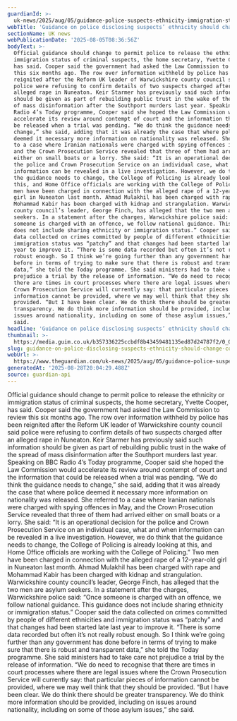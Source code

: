 ```yaml
---
guardianId: >-
  uk-news/2025/aug/05/guidance-police-suspects-ethnicity-immigration-status-yvette-cooper
webTitle: 'Guidance on police disclosing suspects’ ethnicity should change, Cooper says'
sectionName: UK news
webPublicationDate: '2025-08-05T08:36:56Z'
bodyText: >-
  Official guidance should change to permit police to release the ethnicity or
  immigration status of criminal suspects, the home secretary, Yvette Cooper,
  has said. Cooper said the government had asked the Law Commission to review
  this six months ago. The row over information withheld by police has been
  reignited after the Reform UK leader of Warwickshire county council said
  police were refusing to confirm details of two suspects charged after an
  alleged rape in Nuneaton. Keir Starmer has previously said such information
  should be given as part of rebuilding public trust in the wake of the spread
  of mass disinformation after the Southport murders last year. Speaking on BBC
  Radio 4’s Today programme, Cooper said she hoped the Law Commission would
  accelerate its review around contempt of court and the information that could
  be released when a trial was pending. “We do think the guidance needs to
  change,” she said, adding that it was already the case that where police
  deemed it necessary more information on nationality was released. She referred
  to a case where Iranian nationals were charged with spying offences in May,
  and the Crown Prosecution Service revealed that three of them had arrived
  either on small boats or a lorry. She said: “It is an operational decision for
  the police and Crown Prosecution Service on an individual case, what and when
  information can be revealed in a live investigation. However, we do think that
  the guidance needs to change, the College of Policing is already looking at
  this, and Home Office officials are working with the College of Policing.” Two
  men have been charged in connection with the alleged rape of a 12-year-old
  girl in Nuneaton last month. Ahmad Mulakhil has been charged with rape and
  Mohammad Kabir has been charged with kidnap and strangulation. Warwickshire
  county council’s leader, George Finch, has alleged that the two men are asylum
  seekers. In a statement after the charges, Warwickshire police said: “Once
  someone is charged with an offence, we follow national guidance. This guidance
  does not include sharing ethnicity or immigration status.” Cooper said the
  data collected on crimes committed by people of different ethnicities and
  immigration status was “patchy” and that changes had been started late last
  year to improve it. “There is some data recorded but often it’s not really
  robust enough. So I think we’re going further than any government has done
  before in terms of trying to make sure that there is robust and transparent
  data,” she told the Today programme. She said ministers had to take care not
  prejudice a trial by the release of information. “We do need to recognise that
  there are times in court processes where there are legal issues where the
  Crown Prosecution Service will currently say: that particular pieces of
  information cannot be provided, where we may well think that they should be
  provided. “But I have been clear. We do think there should be greater
  transparency. We do think more information should be provided, including on
  issues around nationality, including on some of those asylum issues,” she
  said.
headline: 'Guidance on police disclosing suspects’ ethnicity should change, Cooper says'
thumbnail: >-
  https://media.guim.co.uk/b357336225ccbdf8b43459481135ed87d24787f2/0_0_5113_4090/500.jpg
slug: guidance-on-police-disclosing-suspects-ethnicity-should-change-cooper-says
webUrl: >-
  https://www.theguardian.com/uk-news/2025/aug/05/guidance-police-suspects-ethnicity-immigration-status-yvette-cooper
generatedAt: '2025-08-28T20:04:29.488Z'
source: guardian-api
---
```

Official guidance should change to permit police to release the ethnicity or immigration status of criminal suspects, the home secretary, Yvette Cooper, has said. Cooper said the government had asked the Law Commission to review this six months ago. The row over information withheld by police has been reignited after the Reform UK leader of Warwickshire county council said police were refusing to confirm details of two suspects charged after an alleged rape in Nuneaton. Keir Starmer has previously said such information should be given as part of rebuilding public trust in the wake of the spread of mass disinformation after the Southport murders last year. Speaking on BBC Radio 4’s Today programme, Cooper said she hoped the Law Commission would accelerate its review around contempt of court and the information that could be released when a trial was pending. “We do think the guidance needs to change,” she said, adding that it was already the case that where police deemed it necessary more information on nationality was released. She referred to a case where Iranian nationals were charged with spying offences in May, and the Crown Prosecution Service revealed that three of them had arrived either on small boats or a lorry. She said: “It is an operational decision for the police and Crown Prosecution Service on an individual case, what and when information can be revealed in a live investigation. However, we do think that the guidance needs to change, the College of Policing is already looking at this, and Home Office officials are working with the College of Policing.” Two men have been charged in connection with the alleged rape of a 12-year-old girl in Nuneaton last month. Ahmad Mulakhil has been charged with rape and Mohammad Kabir has been charged with kidnap and strangulation. Warwickshire county council’s leader, George Finch, has alleged that the two men are asylum seekers. In a statement after the charges, Warwickshire police said: “Once someone is charged with an offence, we follow national guidance. This guidance does not include sharing ethnicity or immigration status.” Cooper said the data collected on crimes committed by people of different ethnicities and immigration status was “patchy” and that changes had been started late last year to improve it. “There is some data recorded but often it’s not really robust enough. So I think we’re going further than any government has done before in terms of trying to make sure that there is robust and transparent data,” she told the Today programme. She said ministers had to take care not prejudice a trial by the release of information. “We do need to recognise that there are times in court processes where there are legal issues where the Crown Prosecution Service will currently say: that particular pieces of information cannot be provided, where we may well think that they should be provided. “But I have been clear. We do think there should be greater transparency. We do think more information should be provided, including on issues around nationality, including on some of those asylum issues,” she said.
